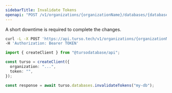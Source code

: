 ```yaml
---
sidebarTitle: Invalidate Tokens
openapi: "POST /v1/organizations/{organizationName}/databases/{databaseName}/auth/rotate"
---
```


<Warning>

A short downtime is required to complete the changes.

</Warning>

<RequestExample>

```bash cURL
curl -L -X POST 'https://api.turso.tech/v1/organizations/{organizationName}/databases/{databaseName}/auth/rotate' \
-H 'Authorization: Bearer TOKEN'
```

```ts Node.js
import { createClient } from "@tursodatabase/api";

const turso = createClient({
  organization: "...",
  token: "",
});

const response = await turso.databases.invalidateTokens("my-db");
```

</RequestExample>
